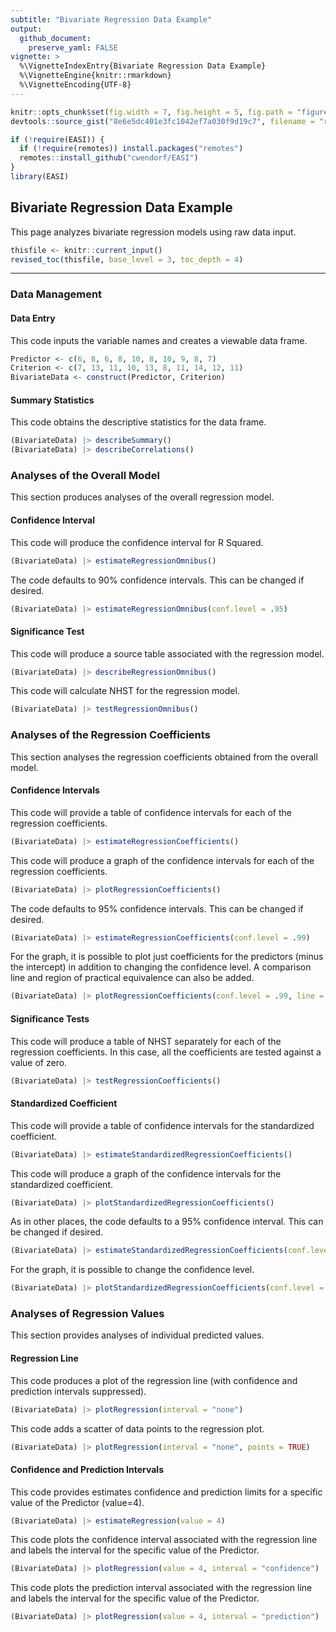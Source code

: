 ```yaml
---
subtitle: "Bivariate Regression Data Example"
output:
  github_document:
    preserve_yaml: FALSE
vignette: >
  %\VignetteIndexEntry{Bivariate Regression Data Example}
  %\VignetteEngine{knitr::rmarkdown}
  %\VignetteEncoding{UTF-8}
---
```


```r
knitr::opts_chunk$set(fig.width = 7, fig.height = 5, fig.path = "figures/", echo = TRUE, warning = FALSE, message = FALSE)
devtools::source_gist("8e6e5dc401e3fc1042ef7a030f9d19c7", filename = "revised_toc.R")
```

```r
if (!require(EASI)) {
  if (!require(remotes)) install.packages("remotes")
  remotes::install_github("cwendorf/EASI")
}
library(EASI)
```

## Bivariate Regression Data Example

This page analyzes bivariate regression models using raw data input.

```r
thisfile <- knitr::current_input()
revised_toc(thisfile, base_level = 3, toc_depth = 4)
```

---

### Data Management

#### Data Entry

This code inputs the variable names and creates a viewable data frame.
```r
Predictor <- c(6, 8, 6, 8, 10, 8, 10, 9, 8, 7)
Criterion <- c(7, 13, 11, 10, 13, 8, 11, 14, 12, 11)
BivariateData <- construct(Predictor, Criterion)
```

#### Summary Statistics

This code obtains the descriptive statistics for the data frame.
```r
(BivariateData) |> describeSummary()
(BivariateData) |> describeCorrelations()
```

### Analyses of the Overall Model

This section produces analyses of the overall regression model.

#### Confidence Interval

This code will produce the confidence interval for R Squared.
```r
(BivariateData) |> estimateRegressionOmnibus()
```

The code defaults to 90% confidence intervals. This can be changed if desired.
```r
(BivariateData) |> estimateRegressionOmnibus(conf.level = .95)
```

#### Significance Test

This code will produce a source table associated with the regression model.
```r
(BivariateData) |> describeRegressionOmnibus()
```

This code will calculate NHST for the regression model.
```r
(BivariateData) |> testRegressionOmnibus()
```

### Analyses of the Regression Coefficients

This section analyses the regression coefficients obtained from the overall model.

#### Confidence Intervals 

This code will provide a table of confidence intervals for each of the regression coefficients.
```r
(BivariateData) |> estimateRegressionCoefficients()
```

This code will produce a graph of the confidence intervals for each of the regression coefficients.
```r
(BivariateData) |> plotRegressionCoefficients()
```

The code defaults to 95% confidence intervals. This can be changed if desired.
```r
(BivariateData) |> estimateRegressionCoefficients(conf.level = .99)
```

For the graph, it is possible to plot just coefficients for the predictors (minus the intercept) in addition to changing the confidence level. A comparison line and region of practical equivalence can also be added.
```r
(BivariateData) |> plotRegressionCoefficients(conf.level = .99, line = 0, rope = c(-.5, .5), intercept = FALSE)
```

#### Significance Tests

This code will produce a table of NHST separately for each of the regression coefficients. In this case, all the coefficients are tested against a value of zero.
```r
(BivariateData) |> testRegressionCoefficients()
```

#### Standardized Coefficient

This code will provide a table of confidence intervals for the standardized coefficient.
```r
(BivariateData) |> estimateStandardizedRegressionCoefficients()
```

This code will produce a graph of the confidence intervals for the standardized coefficient.
```r
(BivariateData) |> plotStandardizedRegressionCoefficients()
```

As in other places, the code defaults to a 95% confidence interval. This can be changed if desired.
```r
(BivariateData) |> estimateStandardizedRegressionCoefficients(conf.level = .99)
```

For the graph, it is possible to change the confidence level.
```r
(BivariateData) |> plotStandardizedRegressionCoefficients(conf.level = .99)
```

### Analyses of Regression Values

This section provides analyses of individual predicted values.

#### Regression Line

This code produces a plot of the regression line (with confidence and prediction intervals suppressed).
```r
(BivariateData) |> plotRegression(interval = "none")
```

This code adds a scatter of data points to the regression plot.
```r
(BivariateData) |> plotRegression(interval = "none", points = TRUE)
```

#### Confidence and Prediction Intervals

This code provides estimates confidence and prediction limits for a specific value of the Predictor (value=4).
```r
(BivariateData) |> estimateRegression(value = 4)
```

This code plots the confidence interval associated with the regression line and labels the interval for the specific value of the Predictor.
```r
(BivariateData) |> plotRegression(value = 4, interval = "confidence")
```

This code plots the prediction interval associated with the regression line and labels the interval for the specific value of the Predictor.
```r
(BivariateData) |> plotRegression(value = 4, interval = "prediction")
```
